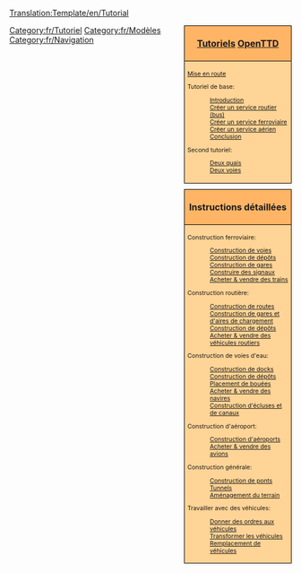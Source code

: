 <noinclude>
[[Translation:Template/en/Tutorial]]{{en/-}}</noinclude>
<!--
NOTE:
Les aqueducs devraient aller sous 'ponts' (avec un lien depuis Construction d'écluses et de canaux), car les aqueducs sont en fait des ponts, mais pour les bateaux.

De possibles futurs tutoriels pas encore dans la liste:
- Gares multiples
--><div style="float:right; padding-left:12px; background:none;">
<div style="width:180px; border:1px solid #000000; background:#ffb466; padding:5px; -moz-border-radius-topleft:5px; -moz-border-radius-topright:5px; font-size: 12pt;">
<center><strong><font size="3">[[Main/fr/Tutoriel|Tutoriels]] [[Main/fr/OpenTTD|OpenTTD]]</font></strong></center>
</div>
<div style="width:180px;  border:1px solid black; border-top-width: 0px; background:#ffd496; padding:5px; font-size: 8pt;">
[[Main/fr/Premiers pas|Mise en route]]

Tutoriel de base:
:[[Main/fr/Tutoriel|Introduction]]
:[[Main/fr/Tutoriel/Bus|Créer un service routier (bus)]]
:[[Main/fr/Tutoriel/Trains|Créer un service ferroviaire]]
:[[Main/fr/Tutoriel/Avions|Créer un service aérien]]
:[[Main/fr/Tutoriel/Conclusion|Conclusion]]
Second tutoriel:
:[[Main/fr/Tutoriel/Deux Quais|Deux quais]]
:[[Main/fr/Tutoriel/Deux Voies|Deux voies]]

</div>

<div style="width:180px; border:1px solid #000000; background:#ffb466; padding:5px; font-size: 12pt; margin-top: 10px;">
<center><strong><font size="3">Instructions détaillées</font></strong></center>
</div>
<div style="width:180px;  border:1px solid black; border-top-width: 0px; background:#ffd496; padding:5px; -moz-border-radius-bottomleft:5px; -moz-border-radius-bottomright:8px; font-size: 8pt;">
<span style="font-weight:bold;">

Construction ferroviaire:
:[[Main/fr/Construction de voies|Construction de voies]]
:[[Main/fr/Construction de dépôts|Construction de dépôts]]
:[[Main/fr/Construction de gares|Construction de gares]]
:[[Main/fr/Construire des signaux|Construire des signaux]]
:[[Main/fr/Acheter des trains|Acheter &amp; vendre des trains]]

Construction routière:
:[[Main/fr/Construction de routes|Construction de routes]]
:[[Main/fr/Construction d'aires de chargement|Construction de gares et d'aires de chargement]]
:[[Main/fr/Construction de dépôts routiers|Construction de dépôts]]
:[[Main/fr/Achat de véhicules routiers|Acheter &amp; vendre des véhicules routiers]]

Construction de voies d'eau:
:[[Main/fr/Construction de docks|Construction de docks]]
:[[Main/fr/Construction de dépôts maritimes|Construction de dépôts]]
:[[Main/fr/Placement de bouées|Placement de bouées]]
:[[Main/fr/Achat de bateaux|Acheter &amp; vendre des navires]]
:[[Main/fr/Construction de canaux|Construction d'écluses et de canaux]]

Construction d'aéroport:
:[[Main/fr/Construction d'aéroports|Construction d'aéroports]]
:[[Main/fr/Achat d'avions|Acheter &amp; vendre des avions]]

Construction générale:
:[[Main/fr/Construction de ponts|Construction de ponts]]
:[[Main/fr/Tunnels|Tunnels]]
:[[Main/fr/Aménagement Paysager|Aménagement du terrain]]

Travailler avec des véhicules:
:[[Main/fr/Ordres|Donner des ordres aux véhicules]]
:[[Main/fr/Transformation|Transformer les véhicules]]
:[[Main/fr/Remplacement de véhicules|Remplacement de véhicules]]

</span>
</div>
</div><includeonly>[[Category:fr/Tutoriel]]</includeonly><noinclude>

[[Category:fr/Modèles]][[Category:fr/Navigation]]
</noinclude>
